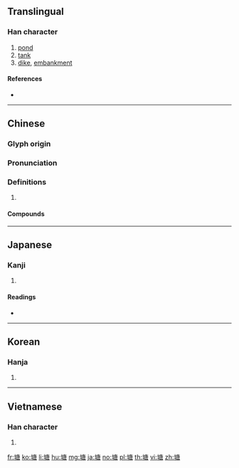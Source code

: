 ==Translingual==
{{stroke order|type=animate}}

===Han character===
{{Han char|rn=32|rad=土|as=10|sn=13|four=40167|canj=GILR|ids=⿰土唐}}

# [[pond]]
# [[tank]]
# [[dike]], [[embankment]]

====References====
* {{Han ref|kx=0235.220|dkj=05340|dj=0473.140|hdz=10473.200|uh=5858|ud=22616|bh=B6ED|bd=46829}}

----

==Chinese==
{{zh-forms}}

===Glyph origin===
{{Han etym}}

===Pronunciation===
{{zh-pron
|m=táng
|c=tong4
|h=pfs=
|md=
|mn=
|w=
|mc=y
|oc=y
|cat=
}}

===Definitions===
{{zh-hanzi}}

# {{rfdef|lang=zh}}

====Compounds====
{{zh-der|水塘}}

----

==Japanese==

===Kanji===
{{ja-kanji|grade=|rs=土10}}

# {{defn|lang=ja|sort=土10}}

====Readings====
* {{ja-readings|on=[[とう]] (tō)|kun=[[つつみ]] (tsutsumi)}}

----

==Korean==

===Hanja===
{{ko-hanja|hangeul=당|rv=dang|mr=tang}}

# {{defn|lang=ko|sort=土10}}

----

==Vietnamese==

===Han character===
{{vi-hantu|[[đường]], [[đàng]]|rs=土10}}

# {{defn|lang=vi|sort=土10}}

[[fr:塘]]
[[ko:塘]]
[[li:塘]]
[[hu:塘]]
[[mg:塘]]
[[ja:塘]]
[[no:塘]]
[[pl:塘]]
[[th:塘]]
[[vi:塘]]
[[zh:塘]]